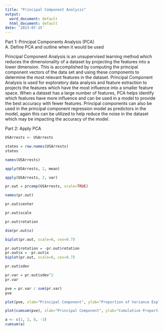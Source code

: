 ```yaml
---
title: "Principal Component Analysis"
output:
  word_document: default
  html_document: default
date: '2023-07-15'
---
```


Part 1:  Principal Components Analysis (PCA)    
A. Define PCA and outline when it would be used  

Principal Component Analysis is an unsupervised learning method which reduces the dimensionality of a dataset by projecting the features into a lower dimension.  This is accomplished by computing the principal component vectors of the data set and using these components to determine the most relevant features in the dataset.  Principal Component Analysis is used for exploratory data analysis and feature extraction to projects the features which have the most influence into a smaller feature space.  When a dataset has a large number of features, PCA helps identify which features have more influence and can be used in a model to provide the best accuracy with fewer features.  Principal components can also be used in the principal component regression model as predictors in the model, again this can be utilized to help reduce the noise in the dataset which may be impacting the accuracy of the model.   

Part 2: Apply PCA  


```r
USArrests <- USArrests

states = row.names(USArrests)
states

names(USArrests)

apply(USArrests, 2, mean)

apply(USArrests, 2, var)

pr.out = prcomp(USArrests, scale=TRUE)

names(pr.out)

pr.out$center

pr.out$scale

pr.out$rotation

dim(pr.out$x)

biplot(pr.out, scale=0, cex=0.7)

pr.out$rotation = -pr.out$rotation
pr.out$x = -pr.out$x
biplot(pr.out, scale=0, cex=0.7)

pr.out$sdev

pr.var = pr.out$sdev^2
pr.var

pve = pr.var / sum(pr.var)
pve

plot(pve, xlab="Principal Component", ylab="Proportion of Variance Explained", ylim=c(0,1), type='b')

plot(cumsum(pve), xlab="Principal Component", ylab="Cumulative Proportion of Variance Explained", ylim=c(0,1), type='b')

a <- c(1, 2, 8, -3)
cumsum(a)

```
